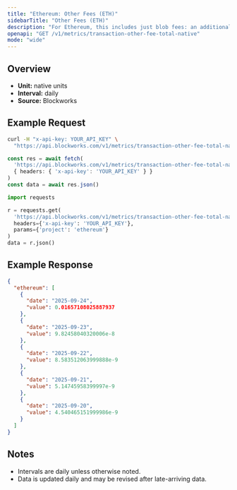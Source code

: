 ```yaml
---
title: "Ethereum: Other Fees (ETH)"
sidebarTitle: "Other Fees (ETH)"
description: "For Ethereum, this includes just blob fees: an additional fee for transactions that post data to \"blobs,\" which are specialized data availability solutions for L2 blockchains."
openapi: "GET /v1/metrics/transaction-other-fee-total-native"
mode: "wide"
---
```


## Overview

- **Unit:** native units
- **Interval:** daily
- **Source:** Blockworks

## Example Request

<CodeGroup>

```bash cURL
curl -H "x-api-key: YOUR_API_KEY" \
  "https://api.blockworks.com/v1/metrics/transaction-other-fee-total-native?project=ethereum"
```

```typescript TypeScript
const res = await fetch(
  'https://api.blockworks.com/v1/metrics/transaction-other-fee-total-native?project=ethereum',
  { headers: { 'x-api-key': 'YOUR_API_KEY' } }
)
const data = await res.json()
```

```python Python
import requests

r = requests.get(
  'https://api.blockworks.com/v1/metrics/transaction-other-fee-total-native',
  headers={'x-api-key': 'YOUR_API_KEY'},
  params={'project': 'ethereum'}
)
data = r.json()
```

</CodeGroup>

## Example Response

```json
{
  "ethereum": [
    {
      "date": "2025-09-24",
      "value": 0.01657108025887937
    },
    {
      "date": "2025-09-23",
      "value": 9.82458040320006e-8
    },
    {
      "date": "2025-09-22",
      "value": 8.583512063999888e-9
    },
    {
      "date": "2025-09-21",
      "value": 5.14745958399997e-9
    },
    {
      "date": "2025-09-20",
      "value": 4.540465151999986e-9
    }
  ]
}
```

## Notes
- Intervals are daily unless otherwise noted.
- Data is updated daily and may be revised after late-arriving data.